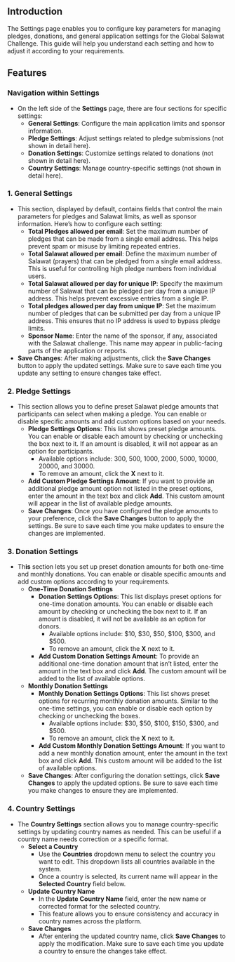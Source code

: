 ## Introduction

The Settings page enables you to configure key parameters for managing pledges, donations, and general application settings for the Global Salawat Challenge. This guide will help you understand each setting and how to adjust it according to your requirements.

## Features

### Navigation within Settings

- On the left side of the **Settings** page, there are four sections for specific settings:
    - **General Settings**: Configure the main application limits and sponsor information.
    - **Pledge Settings**: Adjust settings related to pledge submissions (not shown in detail here).
    - **Donation Settings**: Customize settings related to donations (not shown in detail here).
    - **Country Settings**: Manage country-specific settings (not shown in detail here).

### 1. **General Settings**

- This section, displayed by default, contains fields that control the main parameters for pledges and Salawat limits, as well as sponsor information. Here’s how to configure each setting:
    - **Total Pledges allowed per email**: Set the maximum number of pledges that can be made from a single email address. This helps prevent spam or misuse by limiting repeated entries.
    - **Total Salawat allowed per email**: Define the maximum number of Salawat (prayers) that can be pledged from a single email address. This is useful for controlling high pledge numbers from individual users.
    - **Total Salawat allowed per day for unique IP**: Specify the maximum number of Salawat that can be pledged per day from a unique IP address. This helps prevent excessive entries from a single IP.
    - **Total pledges allowed per day from unique IP**: Set the maximum number of pledges that can be submitted per day from a unique IP address. This ensures that no IP address is used to bypass pledge limits.
    - **Sponsor Name**: Enter the name of the sponsor, if any, associated with the Salawat challenge. This name may appear in public-facing parts of the application or reports.
- **Save Changes**: After making adjustments, click the **Save Changes** button to apply the updated settings. Make sure to save each time you update any setting to ensure changes take effect.

### 2. Pledge Settings

- This section allows you to define preset Salawat pledge amounts that participants can select when making a pledge. You can enable or disable specific amounts and add custom options based on your needs.
    - **Pledge Settings Options**: This list shows preset pledge amounts. You can enable or disable each amount by checking or unchecking the box next to it. If an amount is disabled, it will not appear as an option for participants.
        - Available options include: 300, 500, 1000, 2000, 5000, 10000, 20000, and 30000.
        - To remove an amount, click the **X** next to it.
    - **Add Custom Pledge Settings Amount**: If you want to provide an additional pledge amount option not listed in the preset options, enter the amount in the text box and click **Add**. This custom amount will appear in the list of available pledge amounts.
    - **Save Changes**: Once you have configured the pledge amounts to your preference, click the **Save Changes** button to apply the settings. Be sure to save each time you make updates to ensure the changes are implemented.

### 3. Donation Settings

- Th**is** section lets you set up preset donation amounts for both one-time and monthly donations. You can enable or disable specific amounts and add custom options according to your requirements.
    - **One-Time Donation Settings**
        - **Donation Settings Options**: This list displays preset options for one-time donation amounts. You can enable or disable each amount by checking or unchecking the box next to it. If an amount is disabled, it will not be available as an option for donors.
            - Available options include: $10, $30, $50, $100, $300, and $500.
            - To remove an amount, click the **X** next to it.
        - **Add Custom Donation Settings Amount**: To provide an additional one-time donation amount that isn’t listed, enter the amount in the text box and click **Add**. The custom amount will be added to the list of available options.
    - **Monthly Donation Settings**
        - **Monthly Donation Settings Options**: This list shows preset options for recurring monthly donation amounts. Similar to the one-time settings, you can enable or disable each option by checking or unchecking the boxes.
            - Available options include: $30, $50, $100, $150, $300, and $500.
            - To remove an amount, click the **X** next to it.
        - **Add Custom Monthly Donation Settings Amount**: If you want to add a new monthly donation amount, enter the amount in the text box and click **Add**. This custom amount will be added to the list of available options.
    - **Save Changes**: After configuring the donation settings, click **Save Changes** to apply the updated options. Be sure to save each time you make changes to ensure they are implemented.

### 4. Country Settings

- The **Country Settings** section allows you to manage country-specific settings by updating country names as needed. This can be useful if a country name needs correction or a specific format.
    - **Select a Country**
        - Use the **Countries** dropdown menu to select the country you want to edit. This dropdown lists all countries available in the system.
        - Once a country is selected, its current name will appear in the **Selected Country** field below.
    - **Update Country Name**
        - In the **Update Country Name** field, enter the new name or corrected format for the selected country.
        - This feature allows you to ensure consistency and accuracy in country names across the platform.
    - **Save Changes**
        - After entering the updated country name, click **Save Changes** to apply the modification. Make sure to save each time you update a country to ensure the changes take effect.